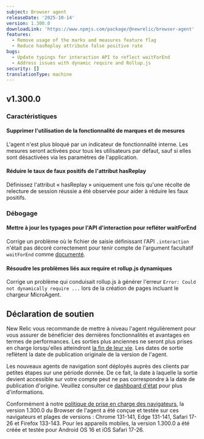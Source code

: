 ```yaml
---
subject: Browser agent
releaseDate: '2025-10-14'
version: 1.300.0
downloadLink: 'https://www.npmjs.com/package/@newrelic/browser-agent'
features:
  - Remove usage of the marks and measures feature flag
  - Reduce hasReplay attribute false positive rate
bugs:
  - Update typings for interaction API to reflect waitForEnd
  - Address issues with dynamic require and Rollup.js
security: []
translationType: machine
---
```


## v1.300.0

### Caractéristiques

#### Supprimer l&apos;utilisation de la fonctionnalité de marques et de mesures

L&apos;agent n&apos;est plus bloqué par un indicateur de fonctionnalité interne. Les mesures seront activées pour tous les utilisateurs par défaut, sauf si elles sont désactivées via les paramètres de l&apos;application.

#### Réduire le taux de faux positifs de l&apos;attribut hasReplay

Définissez l&apos;attribut « hasReplay » uniquement une fois qu&apos;une récolte de relecture de session réussie a été observée pour aider à réduire les faux positifs.

### Débogage

#### Mettre à jour les typages pour l&apos;API d&apos;interaction pour refléter waitForEnd

Corrige un problème où le fichier de saisie définissant l&apos;API `.interaction` n&apos;était pas décoré correctement pour tenir compte de l&apos;argument facultatif `waitForEnd` comme [documenté](https://docs.newrelic.com/docs/browser/new-relic-browser/browser-apis/interaction/#parameters).

#### Résoudre les problèmes liés aux require et rollup.js dynamiques

Corrige un problème qui conduisait rollup.js à générer l&apos;erreur `Error: Could not dynamically require ...` lors de la création de pages incluant le chargeur MicroAgent.

## Déclaration de soutien

New Relic vous recommande de mettre à niveau l&apos;agent régulièrement pour vous assurer de bénéficier des dernières fonctionnalités et avantages en termes de performances. Les sorties plus anciennes ne seront plus prises en charge lorsqu&apos;elles atteindront [la fin de leur vie](https://docs.newrelic.com/docs/browser/browser-monitoring/getting-started/browser-agent-eol-policy/). Les dates de sortie reflètent la date de publication originale de la version de l&apos;agent.

Les nouveaux agents de navigation sont déployés auprès des clients par petites étapes sur une période donnée. De ce fait, la date à laquelle la sortie devient accessible sur votre compte peut ne pas correspondre à la date de publication d&apos;origine. Veuillez consulter ce [dashboard d&apos;état](https://newrelic.github.io/newrelic-browser-agent-release/) pour plus d&apos;informations.

Conformément à notre [politique de prise en charge des navigateurs](https://docs.newrelic.com/docs/browser/new-relic-browser/getting-started/compatibility-requirements-browser-monitoring/#browser-types), la version 1.300.0 du Browser de l&apos;agent a été conçue et testée sur ces navigateurs et plages de versions : Chrome 131-141, Edge 131-141, Safari 17-26 et Firefox 133-143. Pour les appareils mobiles, la version 1.300.0 a été créée et testée pour Android OS 16 et iOS Safari 17-26.